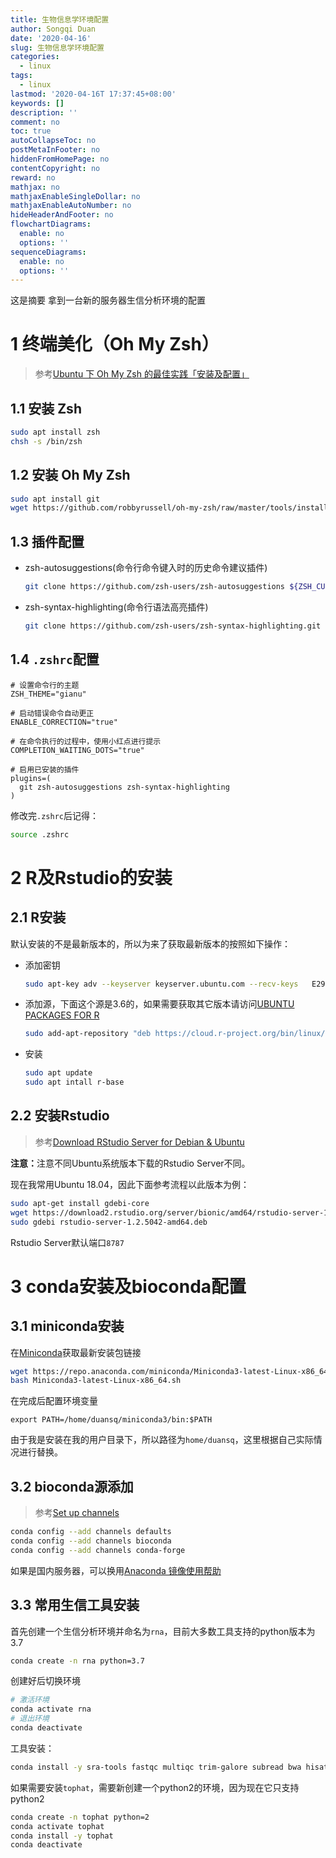 ```yaml
---
title: 生物信息学环境配置
author: Songqi Duan
date: '2020-04-16'
slug: 生物信息学环境配置
categories:
  - linux
tags:
  - linux
lastmod: '2020-04-16T 17:37:45+08:00'
keywords: []
description: ''
comment: no
toc: true
autoCollapseToc: no
postMetaInFooter: no
hiddenFromHomePage: no
contentCopyright: no
reward: no
mathjax: no
mathjaxEnableSingleDollar: no
mathjaxEnableAutoNumber: no
hideHeaderAndFooter: no
flowchartDiagrams:
  enable: no
  options: ''
sequenceDiagrams:
  enable: no
  options: ''
---
```


这是摘要
<!--more-->
拿到一台新的服务器生信分析环境的配置

# 1 终端美化（Oh My Zsh）

>参考[Ubuntu 下 Oh My Zsh 的最佳实践「安装及配置」](https://segmentfault.com/a/1190000015283092)

## 1.1 安装 Zsh

```bash
sudo apt install zsh
chsh -s /bin/zsh
```

## 1.2 安装 Oh My Zsh

```bash
sudo apt install git
wget https://github.com/robbyrussell/oh-my-zsh/raw/master/tools/install.sh -O - | sh
```

## 1.3 插件配置

- zsh-autosuggestions(命令行命令键入时的历史命令建议插件)
  ```bash
  git clone https://github.com/zsh-users/zsh-autosuggestions ${ZSH_CUSTOM:-~/.oh-my-zsh/custom}/plugins/zsh-autosuggestions
  ```

- zsh-syntax-highlighting(命令行语法高亮插件)
  ```bash
  git clone https://github.com/zsh-users/zsh-syntax-highlighting.git ${ZSH_CUSTOM:-~/.oh-my-zsh/custom}/plugins/zsh-syntax-highlighting
  ```

## 1.4 `.zshrc`配置

```vim
# 设置命令行的主题
ZSH_THEME="gianu"

# 启动错误命令自动更正
ENABLE_CORRECTION="true"

# 在命令执行的过程中，使用小红点进行提示
COMPLETION_WAITING_DOTS="true"

# 启用已安装的插件
plugins=(
  git zsh-autosuggestions zsh-syntax-highlighting
)
```
修改完`.zshrc`后记得：
```bash
source .zshrc
```
# 2 R及Rstudio的安装

## 2.1 R安装

默认安装的不是最新版本的，所以为来了获取最新版本的按照如下操作：

- 添加密钥
  ```bash
  sudo apt-key adv --keyserver keyserver.ubuntu.com --recv-keys   E298A3A825C0D65DFD57CBB651716619E084DAB9
  ```
  
- 添加源，下面这个源是3.6的，如果需要获取其它版本请访问[UBUNTU PACKAGES FOR R](https://cran.r-project.org/bin/linux/ubuntu/README.html)
  ```bash
  sudo add-apt-repository "deb https://cloud.r-project.org/bin/linux/ubuntu $(lsb_release -cs)-cran35/"
  ```
  
- 安装
  ```bash
  sudo apt update
  sudo apt intall r-base
  ```

## 2.2 安装Rstudio

>参考[Download RStudio Server for Debian & Ubuntu](https://rstudio.com/products/rstudio/download-server/debian-ubuntu/)

**注意：**注意不同Ubuntu系统版本下载的Rstudio Server不同。

现在我常用Ubuntu 18.04，因此下面参考流程以此版本为例：

```bash
sudo apt-get install gdebi-core
wget https://download2.rstudio.org/server/bionic/amd64/rstudio-server-1.2.5042-amd64.deb
sudo gdebi rstudio-server-1.2.5042-amd64.deb
```

Rstudio Server默认端口`8787`

# 3 conda安装及bioconda配置

## 3.1 miniconda安装

在[Miniconda](https://docs.conda.io/en/latest/miniconda.html)获取最新安装包链接

```bash
wget https://repo.anaconda.com/miniconda/Miniconda3-latest-Linux-x86_64.sh
bash Miniconda3-latest-Linux-x86_64.sh
```

在完成后配置环境变量

```vim
export PATH=/home/duansq/miniconda3/bin:$PATH
```
由于我是安装在我的用户目录下，所以路径为`home/duansq`，这里根据自己实际情况进行替换。

## 3.2 bioconda源添加

>参考[Set up channels](https://bioconda.github.io/user/install.html)

```bash
conda config --add channels defaults
conda config --add channels bioconda
conda config --add channels conda-forge
```

如果是国内服务器，可以换用[Anaconda 镜像使用帮助](https://mirror.tuna.tsinghua.edu.cn/help/anaconda/)

## 3.3 常用生信工具安装

首先创建一个生信分析环境并命名为`rna`，目前大多数工具支持的python版本为3.7

```bash
conda create -n rna python=3.7
```

创建好后切换环境

```bash
# 激活环境
conda activate rna
# 退出环境
conda deactivate
```

工具安装：

```bash
conda install -y sra-tools fastqc multiqc trim-galore subread bwa hisat2 bowtie2 star samtools htseq 
```
如果需要安装`tophat`，需要新创建一个python2的环境，因为现在它只支持python2

```bash
conda create -n tophat python=2
conda activate tophat
conda install -y tophat
conda deactivate
```